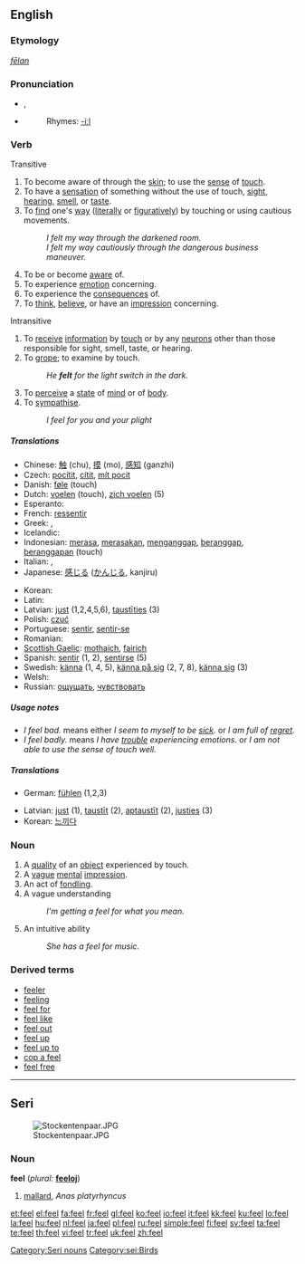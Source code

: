 {{wikipedia|dab=feel}}
==English==

{{rank|hour|air|reason|369|feel|behind|sn|really}}

===Etymology===
{{OE.}} ''[[fēlan]]''

===Pronunciation===
* {{IPA|/fiːl/}}, {{SAMPA|/fi:l/}}
*{{audio|en-us-feel.ogg|Audio (US)}}
*:Rhymes: [[Rhymes:English:-iːl|-iːl]]

===Verb===
{{en-verb|feels|feeling|felt}}

;Transitive
# To become aware of through the [[skin]]; to use the [[sense]] of [[touch]].
# To have a [[sensation]] of something without the use of touch, [[sight]], [[hearing]], [[smell]], or [[taste]].
# To [[find]] one's [[way]] ([[literally]] or [[figuratively]]) by touching or using cautious movements.
#: ''I felt my way through the darkened room.''
#: ''I felt my way cautiously through the dangerous business maneuver.''
# To be or become [[aware]] of.
# To experience [[emotion]] concerning.
# To experience the [[consequence]]s of.
# To [[think]], [[believe]], or have an [[impression]] concerning.
;Intransitive
# To [[receive]] [[information]] by [[touch]] or by any [[neuron]]s other than those responsible for sight, smell, taste, or hearing.
# To [[grope]]; to examine by touch.
#:''He '''felt''' for the light switch in the dark.''
# To [[perceive]] a [[state]] of [[mind]] or of [[body]].
# To [[sympathise]].
#:''I feel for you and your plight''

=====Translations=====
{{top}}
* Chinese: [[触]] (chu), [[摸]] (mo), [[感知]] (ganzhi)
* Czech: [[pocítit]], [[cítit]], [[mít pocit]]
* Danish: [[føle]] (touch)
* Dutch: [[voelen]] (touch), [[zich voelen]] (5)
* Esperanto: {{t-|eo|senti|xs=Esperanto}}
* French: [[ressentir]]
* Greek: {{t+|el|νιώθω|sc=Grek}}, {{t+|el|αισθάνομαι|sc=Grek}}
* Icelandic: {{t+|is|finna}}
* Indonesian: [[rasa|merasa]], [[rasa|merasakan]], [[anggap|menganggap]], [[anggap|beranggap]],   [[anggap|beranggapan]] (touch)
* Italian: {{t+|it|sentire}}, {{t+|it|sentirsi}}
* Japanese: [[感じる]] ([[かんじる]], kanjiru)
{{mid}}
* Korean: {{t+|ko|느끼다|sc=Hang}}
* Latin: {{t-|la|sentire|alt=sentīre}}
* Latvian: [[just]] (1,2,4,5,6), [[taustīties]] (3)
* Polish: [[czuć]]
* Portuguese: [[sentir]], [[sentir-se]]
* Romanian: {{t-|ro|simţi|alt=a (se) simţi}}
* [[Scottish Gaelic]]: [[mothaich]], [[fairich]]
* Spanish: [[sentir]] (1, 2), [[sentir]]se (5) 
* Swedish: [[känna]] (1, 4, 5), [[känna på sig]] (2, 7, 8), [[känna sig]] (3)
* Welsh: {{t-|cy|feel|xs=Welsh}}
* Russian: [[ощущать]], [[чувствовать]]
{{bottom}}

=====Usage notes=====
* ''I feel bad.'' means either ''I seem to myself to be [[sick]].'' or ''I am full of [[regret]].''
* ''I feel badly.'' means ''I have [[trouble]] experiencing emotions.'' or ''I am not able to use the sense of touch well.''

=====Translations=====
{{rfc-trans}}
{{top}}
*German: [[fühlen]] (1,2,3)
{{mid}}
*Latvian: [[just]] (1), [[taustīt]] (2), [[aptaustīt]] (2), [[justies]] (3)
*Korean: [[느끼다]]
{{bottom}}

===Noun===
{{en-noun}}

# A [[quality]] of an [[object]] experienced by touch.
# A [[vague]] [[mental]] [[impression]].
# An act of [[fondle|fondling]].
# A vague understanding
#: ''I'm getting a feel for what you mean.''
# An intuitive ability
#: ''She has a feel for music.''

===Derived terms===
*[[feeler]]
*[[feeling]]
*[[feel for]]
*[[feel like]]
*[[feel out]]
*[[feel up]]
*[[feel up to]]
*[[cop a feel]]
*[[feel free]]

----

==Seri==
[[Image:Stockentenpaar.JPG|thumb|right]]

===Noun===
'''feel''' (''plural:'' '''[[feeloj]]''')

# [[mallard]], ''Anas platyrhyncus''

[[Category:Seri nouns]]
[[Category:sei:Birds]]

[[et:feel]]
[[el:feel]]
[[fa:feel]]
[[fr:feel]]
[[gl:feel]]
[[ko:feel]]
[[io:feel]]
[[it:feel]]
[[kk:feel]]
[[ku:feel]]
[[lo:feel]]
[[la:feel]]
[[hu:feel]]
[[nl:feel]]
[[ja:feel]]
[[pl:feel]]
[[ru:feel]]
[[simple:feel]]
[[fi:feel]]
[[sv:feel]]
[[ta:feel]]
[[te:feel]]
[[th:feel]]
[[vi:feel]]
[[tr:feel]]
[[uk:feel]]
[[zh:feel]]